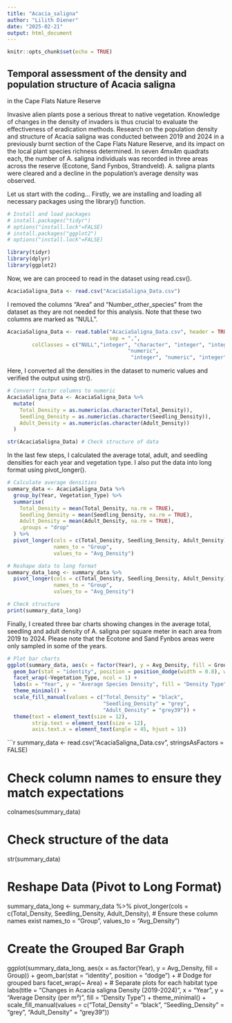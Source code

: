 ```yaml
---
title: "Acacia_saligna"
author: "Lilith Diener"
date: "2025-02-21"
output: html_document
---
```


```r
knitr::opts_chunk$set(echo = TRUE)
```

## Temporal assessment of the density and population structure of Acacia saligna 
in the Cape Flats Nature Reserve

Invasive alien plants pose a serious threat to native vegetation. Knowledge of 
changes in the density of invaders is thus crucial to evaluate the effectiveness
of eradication methods. Research on the population density and structure of 
Acacia saligna was conducted between 2019 and 2024 in a previously burnt section 
of the Cape Flats Nature Reserve, and its impact on the local plant species 
richness determined. In seven 4mx4m quadrats each, the number of A. saligna 
individuals was recorded in three areas across the reserve (Ecotone, 
Sand Fynbos, Strandveld). A. saligna plants were cleared and a decline in the 
population's average density was observed.

Let us start with the coding... Firstly, we are installing and loading all
necessary packages using the library() function.

```r
# Install and load packages
# install.packages("tidyr")
# options("install.lock"=FALSE)
# install.packages("ggplot2")
# options("install.lock"=FALSE)

library(tidyr)
library(dplyr)
library(ggplot2)
```

Now, we are can proceed to read in the dataset using read.csv().

```r
AcaciaSaligna_Data <- read.csv("AcaciaSaligna_Data.csv")
```

I removed the columns "Area" and "Number_other_species" from the dataset as 
they are not needed for this analysis. Note that these two columns are marked
as "NULL".

```r
AcaciaSaligna_Data <- read.table("AcaciaSaligna_Data.csv", header = TRUE, 
                                 sep = ",", 
		colClasses = c("NULL","integer", "character", "integer", "integer", 
						               "numeric", 
										"integer", "numeric", "integer", "numeric", "NULL")) 
```

Here, I converted all the densities in the dataset to numeric values and 
verified the output using str().

```r
# Convert factor columns to numeric
AcaciaSaligna_Data <- AcaciaSaligna_Data %>%
  mutate(
    Total_Density = as.numeric(as.character(Total_Density)),
    Seedling_Density = as.numeric(as.character(Seedling_Density)),
    Adult_Density = as.numeric(as.character(Adult_Density))
  )

str(AcaciaSaligna_Data) # Check structure of data
```

In the last few steps, I calculated the average total, adult, and seedling
densities for each year and vegetation type. I also put the data into long 
format using pivot_longer().

```r
# Calculate average densities 
summary_data <- AcaciaSaligna_Data %>%
  group_by(Year, Vegetation_Type) %>%
  summarise(
    Total_Density = mean(Total_Density, na.rm = TRUE),
    Seedling_Density = mean(Seedling_Density, na.rm = TRUE),
    Adult_Density = mean(Adult_Density, na.rm = TRUE),
    .groups = "drop"
  ) %>%
  pivot_longer(cols = c(Total_Density, Seedling_Density, Adult_Density),
               names_to = "Group",
               values_to = "Avg_Density")

# Reshape data to long format
summary_data_long <- summary_data %>%
  pivot_longer(cols = c(Total_Density, Seedling_Density, Adult_Density),
               names_to = "Group",
               values_to = "Avg_Density")

# Check structure
print(summary_data_long)
```

Finally, I created three bar charts showing changes in the average total, 
seedling and adult density of A. saligna per square meter in each area from 2019 
to 2024. Please note that the Ecotone and Sand Fynbos areas were only sampled in 
some of the years. 

```r
# Plot bar charts 
ggplot(summary_data, aes(x = factor(Year), y = Avg_Density, fill = Group)) + 
  geom_bar(stat = "identity", position = position_dodge(width = 0.8), width = 0.6) + 
  facet_wrap(~Vegetation_Type, ncol = 1) +  
  labs(x = "Year", y = "Average Species Density", fill = "Density Type") + 
  theme_minimal() +  
  scale_fill_manual(values = c("Total_Density" = "black", 
                               "Seedling_Density" = "grey", 
                               "Adult_Density" = "grey39")) +  
  theme(text = element_text(size = 12), 
        strip.text = element_text(size = 12),  
        axis.text.x = element_text(angle = 45, hjust = 1))  
```


```r
summary_data <- read.csv("AcaciaSaligna_Data.csv", stringsAsFactors = FALSE)

# Check column names to ensure they match expectations
colnames(summary_data)

# Check structure of the data
str(summary_data)

# Reshape Data (Pivot to Long Format)
summary_data_long <- summary_data %>%
  pivot_longer(cols = c(Total_Density, Seedling_Density, Adult_Density),  # Ensure these column names exist
               names_to = "Group",
               values_to = "Avg_Density")

# Create the Grouped Bar Graph
ggplot(summary_data_long, aes(x = as.factor(Year), y = Avg_Density, fill = Group)) +
  geom_bar(stat = "identity", position = "dodge") +  # Dodge for grouped bars
  facet_wrap(~ Area) +  # Separate plots for each habitat type
  labs(title = "Changes in Acacia saligna Density (2019-2024)",
       x = "Year",
       y = "Average Density (per m²)",
       fill = "Density Type") +
  theme_minimal() +
  scale_fill_manual(values = c("Total_Density" = "black", 
                               "Seedling_Density" = "grey", 
                               "Adult_Density" = "grey39")) 


